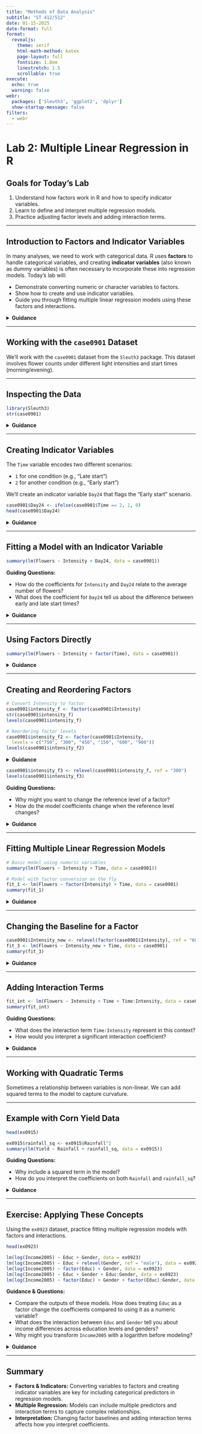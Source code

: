 ```yaml
---
title: "Methods of Data Analysis"
subtitle: "ST 412/512"
date: 01-15-2025
date-format: full
format: 
  revealjs:
    theme: serif
    html-math-method: katex
    page-layout: full
    fontsize: 1.8em
    linestretch: 1.5
    scrollable: true
execute: 
  echo: true
  warning: false
webr:
  packages: ['Sleuth3', 'ggplot2', 'dplyr']
  show-startup-message: false
filters:
  - webr
---
```



# Lab 2: Multiple Linear Regression in R

## Goals for Today’s Lab

1. Understand how factors work in R and how to specify indicator variables.
2. Learn to define and interpret multiple regression models.
3. Practice adjusting factor levels and adding interaction terms.

---

## Introduction to Factors and Indicator Variables

In many analyses, we need to work with categorical data. R uses **factors** to handle categorical variables, and creating **indicator variables** (also known as dummy variables) is often necessary to incorporate these into regression models. Today's lab will:

- Demonstrate converting numeric or character variables to factors.
- Show how to create and use indicator variables.
- Guide you through fitting multiple linear regression models using these factors and interactions.

<details>
<summary><strong>Guidance</strong></summary>
Understanding factors is crucial because regression models treat factors differently than numeric variables. Incorrect handling of factors can lead to misinterpretation of model coefficients. We will learn to specify baseline levels and interpret coefficients accordingly.
</details>

---

## Working with the `case0901` Dataset

We'll work with the `case0901` dataset from the `Sleuth3` package. This dataset involves flower counts under different light intensities and start times (morning/evening).

---

## Inspecting the Data

```r
library(Sleuth3)
str(case0901)
```

<details>
<summary><strong>Guidance</strong></summary>
The `str()` function provides a concise summary of the dataset, including variable types and the first few observations. Notice the types of variables. For example, `Time` might be encoded as integers but represents categorical information (morning vs. evening), which we will handle as a factor.
</details>

---

## Creating Indicator Variables

The `Time` variable encodes two different scenarios:

- `1` for one condition (e.g., "Late start")
- `2` for another condition (e.g., "Early start")

We'll create an indicator variable `Day24` that flags the "Early start" scenario.

```r
case0901$Day24 <- ifelse(case0901$Time == 2, 1, 0)
head(case0901$Day24)
```

<details>
<summary><strong>Guidance</strong></summary>
The `ifelse()` function is useful for recoding variables. Here, it checks if `Time` equals 2, assigns `1` if true, otherwise `0`. This creates a binary variable that can be directly used in regression models.
</details>

---

## Fitting a Model with an Indicator Variable

```r
summary(lm(Flowers ~ Intensity + Day24, data = case0901))
```

**Guiding Questions:**

- How do the coefficients for `Intensity` and `Day24` relate to the average number of flowers?
- What does the coefficient for `Day24` tell us about the difference between early and late start times?

<details>
<summary><strong>Guidance</strong></summary>
The coefficient for `Day24` represents the average change in flower count when moving from a late start (`Day24 = 0`) to an early start (`Day24 = 1`), holding intensity constant. This value quantifies the effect of an early start on flower count. If the coefficient is significant, it suggests that start time has a meaningful impact on the number of flowers, beyond the effect of intensity.
</details>

---

## Using Factors Directly

```r
summary(lm(Flowers ~ Intensity + factor(Time), data = case0901))
```

<details>
<summary><strong>Guidance</strong></summary>
By using `factor(Time)`, R automatically creates dummy variables for each level of `Time`. The output will include coefficients comparing each level to a baseline (reference) level, which by default is the first level.
</details>

---

## Creating and Reordering Factors

```r
# Convert Intensity to factor
case0901$intensity_f <- factor(case0901$Intensity)
str(case0901$intensity_f)
levels(case0901$intensity_f)

# Reordering factor levels
case0901$intensity_f2 <- factor(case0901$Intensity, 
  levels = c("750", "300", "450", "150", "600", "900"))
levels(case0901$intensity_f2)
```

<details>
<summary><strong>Guidance</strong></summary>
Reordering levels changes the baseline when factors are used in models. This can be important when comparing groups or when a particular level should serve as the reference.
</details>

```r
case0901$intensity_f3 <- relevel(case0901$intensity_f, ref = "300")
levels(case0901$intensity_f3)
```

**Guiding Questions:**

- Why might you want to change the reference level of a factor?
- How do the model coefficients change when the reference level changes?

<details>
<summary><strong>Guidance</strong></summary>
Changing the reference level changes the interpretation of coefficients. With a different baseline, each coefficient shows the difference between that level and the new baseline. This may simplify interpretation or focus on specific comparisons of interest in your analysis.
</details>

---

## Fitting Multiple Linear Regression Models

```r
# Basic model using numeric variables
summary(lm(Flowers ~ Intensity + Time, data = case0901))

# Model with factor conversion on the fly
fit_1 <- lm(Flowers ~ factor(Intensity) + Time, data = case0901)
summary(fit_1)
```

<details>
<summary><strong>Guidance</strong></summary>
By converting `Intensity` to a factor inside the `lm()` function, R treats each level of `Intensity` separately rather than assuming a linear relationship. This model will have more parameters and can capture non-linear effects of intensity on flowers.
</details>

---

## Changing the Baseline for a Factor

```r
case0901$Intensity_new <- relevel(factor(case0901$Intensity), ref = "600")
fit_3 <- lm(Flowers ~ Intensity_new + Time, data = case0901)
summary(fit_3)
```

<details>
<summary><strong>Guidance</strong></summary>
Using `relevel()` as shown above, we change the reference category to "600". This shifts the baseline and alters the interpretation of the coefficients corresponding to `Intensity_new`. Now, coefficients represent differences from the "600" intensity level.
</details>

---

## Adding Interaction Terms

```r
fit_int <- lm(Flowers ~ Intensity + Time + Time:Intensity, data = case0901)
summary(fit_int)
```

**Guiding Questions:**

- What does the interaction term `Time:Intensity` represent in this context?
- How would you interpret a significant interaction coefficient?

<details>
<summary><strong>Guidance</strong></summary>
The interaction term `Time:Intensity` allows the effect of intensity on flower count to change depending on the start time. A significant interaction coefficient indicates that the slope relating intensity to flower count is different for early vs. late start times. This suggests that the relationship between intensity and flowers is not consistent across times.
</details>

---

## Working with Quadratic Terms

Sometimes a relationship between variables is non-linear. We can add squared terms to the model to capture curvature.

---

## Example with Corn Yield Data

```r
head(ex0915)
```

```r
ex0915$rainfall_sq <- ex0915$Rainfall^2
summary(lm(Yield ~ Rainfall + rainfall_sq, data = ex0915))
```

**Guiding Questions:**

- Why include a squared term in the model?
- How do you interpret the coefficients on both `Rainfall` and `rainfall_sq`?

<details>
<summary><strong>Guidance</strong></summary>
Including a squared term allows the model to capture a curved relationship between rainfall and yield, rather than assuming a straight-line relationship. The coefficient on `Rainfall` indicates the linear effect, while the coefficient on `rainfall_sq` reveals how that effect changes as rainfall increases, indicating curvature such as diminishing returns or acceleration.
</details>

---

## Exercise: Applying These Concepts

Using the `ex0923` dataset, practice fitting multiple regression models with factors and interactions.

```r
head(ex0923)
```

```r
lm(log(Income2005) ~ Educ + Gender, data = ex0923)
lm(log(Income2005) ~ Educ + relevel(Gender, ref = "male"), data = ex0923)
lm(log(Income2005) ~ factor(Educ) + Gender, data = ex0923)
lm(log(Income2005) ~ Educ + Gender + Educ:Gender, data = ex0923)
lm(log(Income2005) ~ factor(Educ) + Gender + factor(Educ):Gender, data = ex0923)
```

**Guidance & Questions:**

- Compare the outputs of these models. How does treating `Educ` as a factor change the coefficients compared to using it as a numeric variable?
- What does the interaction between `Educ` and `Gender` tell you about income differences across education levels and genders?
- Why might you transform `Income2005` with a logarithm before modeling?

<details>
<summary><strong>Guidance</strong></summary>

- Treating `Educ` as a factor allows the model to estimate separate effects for each education level rather than assuming a constant change per unit increase in education. This often provides a more accurate picture if the relationship is not strictly linear.
- An interaction between `Educ` and `Gender` suggests that the effect of education on income may vary by gender. It highlights that income gaps between genders could change at different education levels.
- Log-transforming `Income2005` can stabilize variance and make the relationship between predictors and income more linear, which often leads to a better-fitting model and easier interpretation of percentage changes.
</details>

---

## Summary

- **Factors & Indicators:** Converting variables to factors and creating indicator variables are key for including categorical predictors in regression models.
- **Multiple Regression:** Models can include multiple predictors and interaction terms to capture complex relationships.
- **Interpretation:** Changing factor baselines and adding interaction terms affects how you interpret coefficients.

